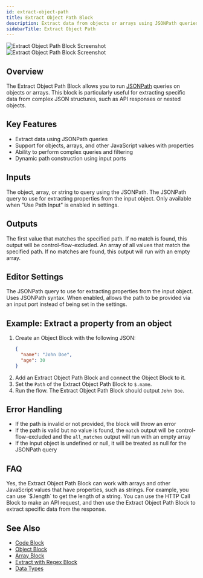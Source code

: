 ```yaml
---
id: extract-object-path
title: Extract Object Path Block
description: Extract data from objects or arrays using JSONPath queries
sidebarTitle: Extract Object Path
---
```


<Frame>
  <img src="/block-reference/assets/extract_object_path_light.png" alt="Extract Object Path Block Screenshot" className="block dark:hidden" />
  <img src="/block-reference/assets/extract_object_path_dark.png" alt="Extract Object Path Block Screenshot" className="hidden dark:block" />
</Frame>

## Overview
The Extract Object Path Block allows you to run [JSONPath](https://www.npmjs.com/package/jsonpath-plus) queries on objects or arrays. This block is particularly useful for extracting specific data from complex JSON structures, such as API responses or nested objects.

## Key Features

- Extract data using JSONPath queries
- Support for objects, arrays, and other JavaScript values with properties
- Ability to perform complex queries and filtering
- Dynamic path construction using input ports

## Inputs

<ParamField path="object" type="object | any[] | string" required>
  The object, array, or string to query using the JSONPath.
</ParamField>

<ParamField path="path" type="string" required>
  The JSONPath query to use for extracting properties from the input object. Only available when "Use Path Input" is enabled in settings.
</ParamField>

## Outputs

<ResponseField name="match" type="any">
  The first value that matches the specified path. If no match is found, this output will be control-flow-excluded.
</ResponseField>

<ResponseField name="all_matches" type="any[]">
  An array of all values that match the specified path. If no matches are found, this output will run with an empty array.
</ResponseField>

## Editor Settings

<ParamField path="path" type="string" default="$">
  The JSONPath query to use for extracting properties from the input object. Uses JSONPath syntax.
</ParamField>

<ParamField path="usePathInput" type="boolean" default={false}>
  When enabled, allows the path to be provided via an input port instead of being set in the settings.
</ParamField>

## Example: Extract a property from an object

1. Create an Object Block with the following JSON:
   ```json
   {
     "name": "John Doe",
     "age": 30
   }
   ```
2. Add an Extract Object Path Block and connect the Object Block to it.
3. Set the `Path` of the Extract Object Path Block to `$.name`.
4. Run the flow. The Extract Object Path Block should output `John Doe`.

## Error Handling

- If the path is invalid or not provided, the block will throw an error
- If the path is valid but no value is found, the `match` output will be control-flow-excluded and the `all_matches` output will run with an empty array
- If the input object is undefined or null, it will be treated as null for the JSONPath query

## FAQ

<AccordionGroup>
  <Accordion title="Can I use this block with non-object data types?">
    Yes, the Extract Object Path Block can work with arrays and other JavaScript values that have properties, such as strings. For example, you can use `$.length` to get the length of a string.
  </Accordion>

  <Accordion title="How can I extract data from an API response?">
    You can use the HTTP Call Block to make an API request, and then use the Extract Object Path Block to extract specific data from the response.
  </Accordion>
</AccordionGroup>

## See Also

- [Code Block](/block-reference/code)
- [Object Block](/block-reference/data/object)
- [Array Block](/block-reference/data/array)
- [Extract with Regex Block](/block-reference/modifiers/extract-with-regex)
- [Data Types](/docs/workflow/data-types)
